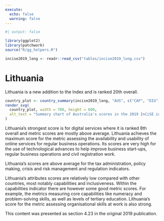```yaml
---
execute:
  echo: false
  warning: false
---
```


<!-- DO NOT EDIT THIS FILE --->
<!-- AUTO GENERATED FROM r/generate_country_qmd.r --->

```r
#| output: false

library(ggplot2)
library(patchwork)
source("R/gg_helpers.R")

incise2019_long <- readr::read_csv("tables/incise2019_long.csv")

```

# Lithuania {#sec-country-ltu .unnumbered}

:::{.lead}
Lithuania is a new addition to the Index and is ranked 20th overall.
:::

```r
country_plot <- country_summary(incise2019_long, "AUS", c("CAP", "DIG"))
render_svg(
  country_plot, width = 700, height = 600,
  alt_text = "Summary chart of Australia's scores in the 2019 InCiSE index."
)
```

Lithuania's strongest score is for digital services where it is ranked 8th
overall and metric scores are mostly above average. Lithuania achieves the
maximum score for the metric assessing the availability and usability of
online services for regular business operations. Its scores are very high for
the use of technological advances to help improve business start-ups, regular
business operations and civil registration work.

Lithuania's scores are above average for the tax administration, policy making,
crisis and risk management and regulation indicators.

Lithuania's attributes scores are relatively low compared with other countries,
most notably capabilities and inclusiveness. Within the capabilities indicator
there are however some good metric scores. For example, the metrics measuring
core capabilities like numeracy and problem-solving skills, as well as levels
of tertiary education. Lithuania's score for the metric assessing
organisational skills at work is also strong.

::: {.callout-note .crf title="Cross-referencing note" icon="false"}
This content was presented as section 4.23 in the original 2019 publication.
:::
